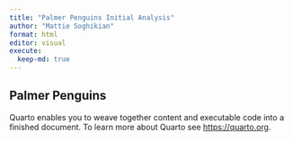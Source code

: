 ```yaml
---
title: "Palmer Penguins Initial Analysis"
author: "Mattie Soghikian"
format: html
editor: visual
execute: 
  keep-md: true
---
```


## Palmer Penguins

Quarto enables you to weave together content and executable code into a finished document. To learn more about Quarto see <https://quarto.org>.

## 
